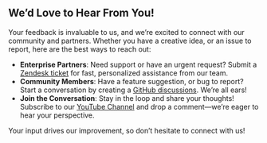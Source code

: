 ## We’d Love to Hear From You!

Your feedback is invaluable to us, and we’re excited to connect with our community and partners. Whether you have a creative idea, or an issue to report, here are the best ways to reach out:

- **Enterprise Partners**: Need support or have an urgent request? Submit a [Zendesk ticket](https://support.volkovlabs.io) for fast, personalized assistance from our team.
- **Community Members**: Have a feature suggestion, or bug to report? Start a conversation by creating a [GitHub discussions](https://github.com/orgs/VolkovLabs/discussions/). We’re all ears!
- **Join the Conversation**: Stay in the loop and share your thoughts! Subscribe to our [YouTube Channel](https://youtube.com/@volkovlabs) and drop a comment—we’re eager to hear your perspective.

Your input drives our improvement, so don’t hesitate to connect with us!
